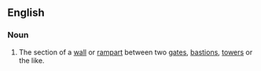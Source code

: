 ==English==

===Noun===
{{en-noun|sg=[[fortification]] [[curtain}}

# {{fortification}} The section of a [[wall]] or [[rampart]] between two [[gates]], [[bastion]]s, [[tower]]s or the like.